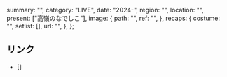   summary: "",
  category: "LIVE",
  date: "2024-",
  region: "",
  location: "",
  present: ["高嶺のなでしこ"],
  image: {
    path: "",
    ref: "",
  },
  recaps: {
    costume: "",
    setlist: [],
    url: "",
  },
};

## リンク

- []
